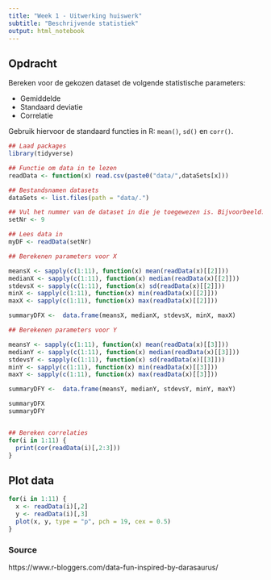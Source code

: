 ```yaml
---
title: "Week 1 - Uitwerking huiswerk"
subtitle: "Beschrijvende statistiek"
output: html_notebook
---
```


## Opdracht

Bereken voor de gekozen dataset de volgende statistische parameters:

* Gemiddelde
* Standaard deviatie
* Correlatie

Gebruik hiervoor de standaard functies in R: `mean()`, `sd()` en `corr()`.

```r
## Laad packages
library(tidyverse)

## Functie om data in te lezen
readData <- function(x) read.csv(paste0("data/",dataSets[x]))

## Bestandsnamen datasets
dataSets <- list.files(path = "data/.")

## Vul het nummer van de dataset in die je toegewezen is. Bijvoorbeeld: 8
setNr <- 9

## Lees data in
myDF <- readData(setNr)

## Berekenen parameters voor X

meansX <- sapply(c(1:11), function(x) mean(readData(x)[[2]]))
medianX <- sapply(c(1:11), function(x) median(readData(x)[[2]]))
stdevsX <- sapply(c(1:11), function(x) sd(readData(x)[[2]]))
minX <- sapply(c(1:11), function(x) min(readData(x)[[2]]))
maxX <- sapply(c(1:11), function(x) max(readData(x)[[2]]))

summaryDFX <-  data.frame(meansX, medianX, stdevsX, minX, maxX)

## Berekenen parameters voor Y

meansY <- sapply(c(1:11), function(x) mean(readData(x)[[3]]))
medianY <- sapply(c(1:11), function(x) median(readData(x)[[3]]))
stdevsY <- sapply(c(1:11), function(x) sd(readData(x)[[3]]))
minY <- sapply(c(1:11), function(x) min(readData(x)[[3]]))
maxY <- sapply(c(1:11), function(x) max(readData(x)[[3]]))

summaryDFY <-  data.frame(meansY, medianY, stdevsY, minY, maxY)

summaryDFX
summaryDFY


## Bereken correlaties
for(i in 1:11) {
  print(cor(readData(i)[,2:3]))
}
```

## Plot data

```r
for(i in 1:11) {
  x <- readData(i)[,2]
  y <- readData(i)[,3]
  plot(x, y, type = "p", pch = 19, cex = 0.5)
}
```

### Source
https://www.r-bloggers.com/data-fun-inspired-by-darasaurus/